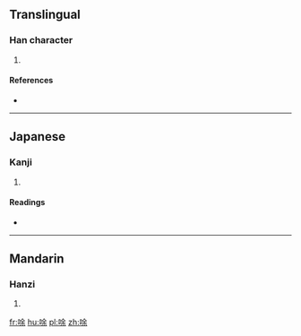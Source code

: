 ==Translingual==

===Han character===
{{Han char|rn=30|rad=口|as=07|sn=10|four=6809<sub>4</sub>|canj=口人一木 (ROMD)|ids=⿰[[口]][[余]]}}

# {{defn|Han|sort=口07}}

====References====
* {{Han ref|kx=0192.060|dkj=03703|dj=0411.140|hdz=10631.140|uh=550B|ud=21771|bh=D147|bd=53575}}

----

==Japanese==

===Kanji===
{{ja-kanji|grade=|rs=口07}}

# {{defn|lang=ja|sort=口07}}

====Readings====
* {{ja-readings|on=[[と]] (to), [[つ]] (tsu)|kun=[[はく]] (haku)}}

----

==Mandarin==

===Hanzi===
{{cmn-hanzi|pin=[[dàn]] ([[dan4]]), [[tǔ]] ([[tu3]]), [[yán]] ([[yan2]])|wg=tan<sup>4</sup>, t'u<sup>3</sup>, yen<sup>2</sup>}}

# {{defn|lang=cmn|sort=口07}}

[[fr:唋]]
[[hu:唋]]
[[pl:唋]]
[[zh:唋]]